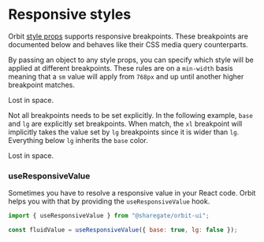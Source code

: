 
<Meta
    title="Features/Responsive styles"
    id="responsive-styles"
/>

# Responsive styles

Orbit [style props](?path=/docs/style-props--page) supports responsive breakpoints. These breakpoints are documented below and behaves like their CSS media query counterparts.

<Table
    columns={[
        { title: "Size", headerStyle: { width: "75px" }, rowClassName: "code" },
        { title: "Media query", headerStyle: { width: "200px" }, rowClassName: "code" }
    ]}
    rows={[
        ["xs", "min-width: 640px"],
        ["sm", "min-width: 768px"],
        ["md", "min-width: 1024px"],
        ["lg", "min-width: 1280px"],
        ["xl", "min-width: 1536px"]
    ]}
    style={{
        marginTop: "24px",
        marginBottom: "24px"
    }}
/>

By passing an object to any style props, you can specify which style will be applied at different breakpoints. These rules are on a `min-width` basis meaning that a `sm` value will apply from `768px` and up until another higher breakpoint matches.

<Preview>
    <Div backgroundColor={{ base: "green-2", xs: "purple-2", sm: "green-2", md: "accent-2", lg: "neutral-2", xl: "warning-2" }} width={18} maxWidth="100%" padding={4}>
        <Paragraph fontSize={4}>Lost in space.</Paragraph>
    </Div>
</Preview>

Not all breakpoints needs to be set explicitly. In the following example, `base` and `lg` are explicitly set breakpoints. When match, the `xl` breakpoint will implicitly takes the value set by `lg` breakpoints since it is wider than `lg`. Everything below `lg` inherits the `base` color.

<Preview>
    <Div backgroundColor={{ base: "alias-success", lg: "alias-warning" }} width={18} maxWidth="100%" padding={4}>
        <Paragraph fontSize={4}>Lost in space.</Paragraph>
    </Div>
</Preview>

### useResponsiveValue

Sometimes you have to resolve a responsive value in your React code. Orbit helps you with that by providing the `useResponsiveValue` hook.

```jsx
import { useResponsiveValue } from "@sharegate/orbit-ui";

const fluidValue = useResponsiveValue({ base: true, lg: false });
```
